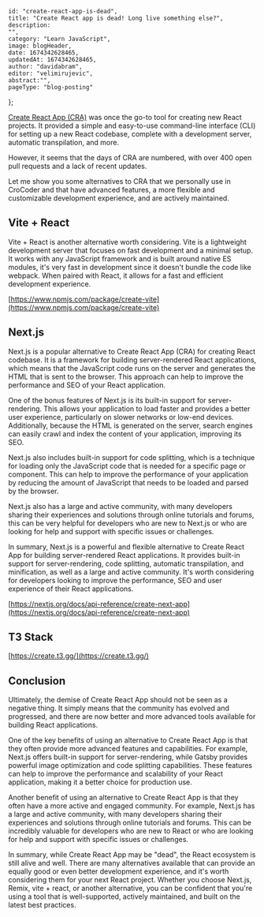 
    id: "create-react-app-is-dead",
    title: "Create React app is dead! Long live something else?",
    description:
    "",
    category: "Learn JavaScript",
    image: blogHeader,
    date: 1674342628465,
    updatedAt: 1674342628465,
    author: "davidabram",
    editor: "velimirujevic",
    abstract:"",
    pageType: "blog-posting"
};

[Create React App (CRA)](https://github.com/facebook/create-react-app) was once the go-to tool for creating new React projects. It provided a simple and easy-to-use command-line interface (CLI) for setting up a new React codebase, complete with a development server, automatic transpilation, and more. 

However, it seems that the days of CRA are numbered, with over 400 open pull requests and a lack of recent updates. 

Let me show you some alternatives to CRA that we personally use in CroCoder and that have advanced features, a more flexible and customizable development experience, and are actively maintained.

<ContentTable tocData={props.toc} />


## Vite + React

Vite + React is another alternative worth considering. Vite is a lightweight development server that focuses on fast development and a minimal setup. It works with any JavaScript framework and is built around native ES modules, it's very fast in development since it doesn't bundle the code like webpack. When paired with React, it allows for a fast and efficient development experience.

[https://www.npmjs.com/package/create-vite](https://www.npmjs.com/package/create-vite)


## Next.js

Next.js is a popular alternative to Create React App (CRA) for creating React codebase. It is a framework for building server-rendered React applications, which means that the JavaScript code runs on the server and generates the HTML that is sent to the browser. This approach can help to improve the performance and SEO of your React application.

One of the bonus features of Next.js is its built-in support for server-rendering. This allows your application to load faster and provides a better user experience, particularly on slower networks or low-end devices. Additionally, because the HTML is generated on the server, search engines can easily crawl and index the content of your application, improving its SEO.

Next.js also includes built-in support for code splitting, which is a technique for loading only the JavaScript code that is needed for a specific page or component. This can help to improve the performance of your application by reducing the amount of JavaScript that needs to be loaded and parsed by the browser.

Next.js also has a large and active community, with many developers sharing their experiences and solutions through online tutorials and forums, this can be very helpful for developers who are new to Next.js or who are looking for help and support with specific issues or challenges.

In summary, Next.js is a powerful and flexible alternative to Create React App for building server-rendered React applications. It provides built-in support for server-rendering, code splitting, automatic transpilation, and minification, as well as a large and active community. It's worth considering for developers looking to improve the performance, SEO and user experience of their React applications.

[https://nextjs.org/docs/api-reference/create-next-app](https://nextjs.org/docs/api-reference/create-next-app)

## T3 Stack 

[https://create.t3.gg/](https://create.t3.gg/)

## Conclusion

Ultimately, the demise of Create React App should not be seen as a negative thing. It simply means that the community has evolved and progressed, and there are now better and more advanced tools available for building React applications.

One of the key benefits of using an alternative to Create React App is that they often provide more advanced features and capabilities. For example, Next.js offers built-in support for server-rendering, while Gatsby provides powerful image optimization and code splitting capabilities. These features can help to improve the performance and scalability of your React application, making it a better choice for production use.

Another benefit of using an alternative to Create React App is that they often have a more active and engaged community. For example, Next.js has a large and active community, with many developers sharing their experiences and solutions through online tutorials and forums. This can be incredibly valuable for developers who are new to React or who are looking for help and support with specific issues or challenges.

In summary, while Create React App may be "dead", the React ecosystem is still alive and well. There are many alternatives available that can provide an equally good or even better development experience, and it's worth considering them for your next React project. Whether you choose Next.js, Remix, vite + react, or another alternative, you can be confident that you're using a tool that is well-supported, actively maintained, and built on the latest best practices.
